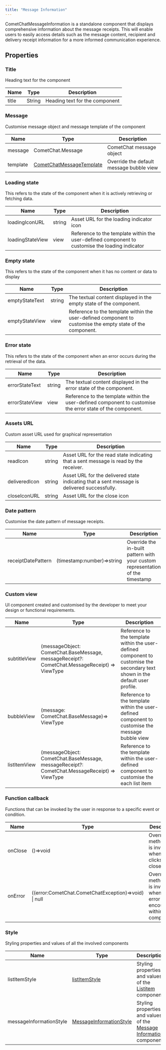```yaml
---
title: "Message Information"
---
```


CometChatMessageInformation is a standalone component that displays comprehensive information about the message receipts. This will enable users to easily access details such as the message content, recipient and delivery receipt information for a more informed communication experience.

## Properties

### Title

Heading text for the component

| Name  | Type   | Description                    |
| ----- | ------ | ------------------------------ |
| title | String | Heading text for the component |

### Message

Customise message object and message template of the component

| Name     | Type                                                          | Description                              |
| -------- | ------------------------------------------------------------- | ---------------------------------------- |
| message  | CometChat.Message                                             | CometChat message object                 |
| template | [CometChatMessageTemplate](/docs/web-shared/message-template) | Override the default message bubble view |

### Loading state

This refers to the state of the component when it is actively retrieving or fetching data.

| Name             | Type   | Description                                                                                    |
| ---------------- | ------ | ---------------------------------------------------------------------------------------------- |
| loadingIconURL   | string | Asset URL for the loading indicator icon                                                       |
| loadingStateView | view   | Reference to the template within the user-defined component to customise the loading indicator |

### Empty state

This refers to the state of the component when it has no content or data to display

| Name           | Type   | Description                                                                                                |
| -------------- | ------ | ---------------------------------------------------------------------------------------------------------- |
| emptyStateText | string | The textual content displayed in the empty state of the component.                                         |
| emptyStateView | view   | Reference to the template within the user-defined component to customise the empty state of the component. |

### Error state

This refers to the state of the component when an error occurs during the retrieval of the data.

| Name           | Type   | Description                                                                                                |
| -------------- | ------ | ---------------------------------------------------------------------------------------------------------- |
| errorStateText | string | The textual content displayed in the error state of the component.                                         |
| errorStateView | view   | Reference to the template within the user-defined component to customise the error state of the component. |

### Assets URL

Custom asset URL used for graphical representation

| Name          | Type   | Description                                                                                 |
| ------------- | ------ | ------------------------------------------------------------------------------------------- |
| readIcon      | string | Asset URL for the read state indicating that a sent message is read by the receiver.        |
| deliveredIcon | string | Asset URL for the delivered state indicating that a sent message is delivered successfully. |
| closeIconURL  | string | Asset URL for the close icon                                                                |

### Date pattern

Customise the date pattern of message receipts.

| Name               | Type                       | Description                                                                    |
| ------------------ | -------------------------- | ------------------------------------------------------------------------------ |
| receiptDatePattern | (timestamp:number)=>string | Override the in-built pattern with your custom representation of the timestamp |

### Custom view

UI component created and customised by the developer to meet your design or functional requirements.

| Name         | Type                                                                                          | Description                                                                                                                    |
| ------------ | --------------------------------------------------------------------------------------------- | ------------------------------------------------------------------------------------------------------------------------------ |
| subtitleView | (messageObject: CometChat.BaseMessage, messageReceipt?: CometChat.MessageReceipt) => ViewType | Reference to the template within the user-defined component to customise the secondary text shown in the default user profile. |
| bubbleView   | (message: CometChat.BaseMessage)=> ViewType                                                   | Reference to the template within the user-defined component to customise the message bubble view                               |
| listItemView | (messageObject: CometChat.BaseMessage, messageReceipt?: CometChat.MessageReceipt) => ViewType | Reference to the template within the user-defined component to customise the each list item                                    |

### Function callback

Functions that can be invoked by the user in response to a specific event or condition.

| Name    | Type                                                 | Description                                                                           |
| ------- | ---------------------------------------------------- | ------------------------------------------------------------------------------------- |
| onClose | ()=>void                                             | Override the method that is invoked when user clicks on the close icon                |
| onError | ((error:CometChat.CometChatException)=>void) \| null | Override the method that is invoked when an error is encountered within the component |

### Style

Styling properties and values of all the involved components

| Name                    | Type                                                                | Description                                                                                                |
| ----------------------- | ------------------------------------------------------------------- | ---------------------------------------------------------------------------------------------------------- |
| listItemStyle           | [listItemStyle](/docs/web-elements/list-item#listitemstyle)         | Styling properties and values of the [Listitem](/docs/web-elements/list-item) component                    |
| messageInformationStyle | [MessageInformationStyle](/docs/web-shared/messageinformationstyle) | Styling properties and values of the [Message Information](/docs/ui-kit/vue/message-information) component |
